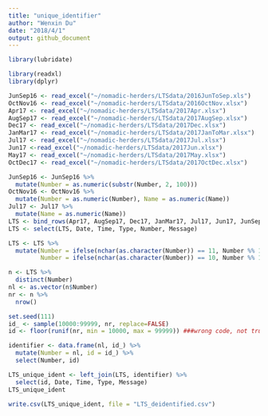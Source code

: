 ```yaml
---
title: "unique_identifier"
author: "Wenxin Du"
date: "2018/4/1"
output: github_document
---
```

```r
library(lubridate)
```
```r
library(readxl)
library(dplyr)
```
```r
JunSep16 <- read_excel("~/nomadic-herders/LTSdata/2016JunToSep.xls")
OctNov16 <- read_excel("~/nomadic-herders/LTSdata/2016OctNov.xlsx")
Apr17 <- read_excel("~/nomadic-herders/LTSdata/2017Apr.xlsx")
AugSep17 <- read_excel("~/nomadic-herders/LTSdata/2017AugSep.xlsx")
Dec17 <- read_excel("~/nomadic-herders/LTSdata/2017Dec.xlsx")
JanMar17 <- read_excel("~/nomadic-herders/LTSdata/2017JanToMar.xlsx")
Jul17 <- read_excel("~/nomadic-herders/LTSdata/2017Jul.xlsx")
Jun17 <-read_excel("~/nomadic-herders/LTSdata/2017Jun.xlsx")
May17 <- read_excel("~/nomadic-herders/LTSdata/2017May.xlsx")
OctDec17 <- read_excel("~/nomadic-herders/LTSdata/2017OctDec.xlsx")
```


```r
JunSep16 <- JunSep16 %>%
  mutate(Number = as.numeric(substr(Number, 2, 100)))
OctNov16 <- OctNov16 %>%
  mutate(Number = as.numeric(Number), Name = as.numeric(Name))
Jul17 <- Jul17 %>%
  mutate(Name = as.numeric(Name))
LTS <- bind_rows(Apr17, AugSep17, Dec17, JanMar17, Jul17, Jun17, JunSep16, May17, OctDec17, OctNov16)
LTS <- select(LTS, Date, Time, Type, Number, Message)
```

```r
LTS <- LTS %>%
  mutate(Number = ifelse(nchar(as.character(Number)) == 11, Number %% 100000000, Number),
         Number = ifelse(nchar(as.character(Number)) == 10, Number %% 10000000, Number))
```

```r
n <- LTS %>%
  distinct(Number)
nl <- as.vector(n$Number)
nr <- n %>%
  nrow()
```
```r
set.seed(111)
id_ <- sample(10000:99999, nr, replace=FALSE)
id <- floor(runif(nr, min = 10000, max = 99999)) ###wrong code, not truly distinct numbers generated
```
```r
identifier <- data.frame(nl, id_) %>%
  mutate(Number = nl, id = id_) %>%
  select(Number, id)
```
```r
LTS_unique_ident <- left_join(LTS, identifier) %>%
  select(id, Date, Time, Type, Message) 
LTS_unique_ident
```

```r
write.csv(LTS_unique_ident, file = "LTS_deidentified.csv")
```



